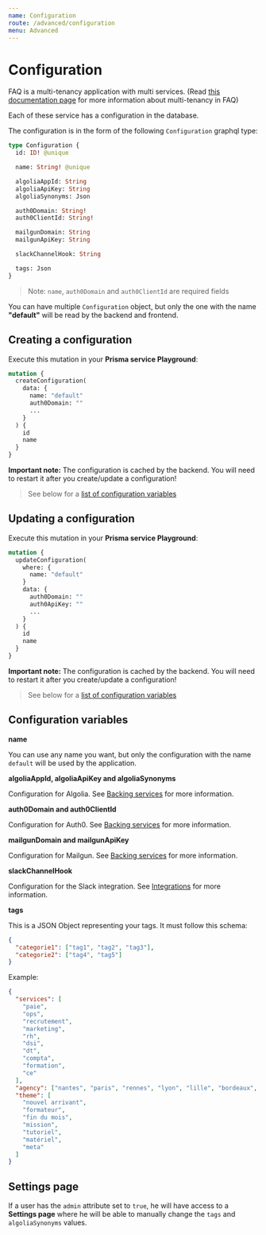 ```yaml
---
name: Configuration
route: /advanced/configuration
menu: Advanced
---
```


# Configuration

FAQ is a multi-tenancy application with multi services. (Read [this documentation page](/advanced/multi-tenancy) for more information about multi-tenancy in FAQ)

Each of these service has a configuration in the database.

The configuration is in the form of the following `Configuration` graphql type:

```graphql
type Configuration {
  id: ID! @unique

  name: String! @unique

  algoliaAppId: String
  algoliaApiKey: String
  algoliaSynonyms: Json

  auth0Domain: String!
  auth0ClientId: String!

  mailgunDomain: String
  mailgunApiKey: String

  slackChannelHook: String

  tags: Json
}
```

> Note: `name`, `auth0Domain` and `auth0ClientId` are required fields

You can have multiple `Configuration` object, but only the one with the name **"default"** will be read by the backend and frontend.

## Creating a configuration

Execute this mutation in your **Prisma service Playground**:

```graphql
mutation {
  createConfiguration(
    data: {
      name: "default"
      auth0Domain: ""
      ...
    }
  ) {
    id
    name
  }
}
```

**Important note:** The configuration is cached by the backend. You will need to restart it after you create/update a configuration!

> See below for a [list of configuration variables](#configuration-variables)

## Updating a configuration

Execute this mutation in your **Prisma service Playground**:

```graphql
mutation {
  updateConfiguration(
    where: {
      name: "default"
    }
    data: {
      auth0Domain: ""
      auth0ApiKey: ""
      ...
    }
  ) {
    id
    name
  }
}
```

**Important note:** The configuration is cached by the backend. You will need to restart it after you create/update a configuration!

> See below for a [list of configuration variables](#configuration-variables)

## Configuration variables

**name**

You can use any name you want, but only the configuration with the name `default` will be used by the application.

**algoliaAppId, algoliaApiKey and algoliaSynonyms**

Configuration for Algolia. See [Backing services](/advanced/backing-services) for more information.

**auth0Domain and auth0ClientId**

Configuration for Auth0. See [Backing services](/advanced/backing-services) for more information.

**mailgunDomain and mailgunApiKey**

Configuration for Mailgun. See [Backing services](/advanced/backing-services) for more information.

**slackChannelHook**

Configuration for the Slack integration. See [Integrations](/advanced/integrations) for more information.

**tags**

This is a JSON Object representing your tags. It must follow this schema:

```json
{
  "categorie1": ["tag1", "tag2", "tag3"],
  "categorie2": ["tag4", "tag5"]
}
```

Example:

```json
{
  "services": [
    "paie",
    "ops",
    "recrutement",
    "marketing",
    "rh",
    "dsi",
    "dt",
    "compta",
    "formation",
    "ce"
  ],
  "agency": ["nantes", "paris", "rennes", "lyon", "lille", "bordeaux", "singapour", "montréal"],
  "theme": [
    "nouvel arrivant",
    "formateur",
    "fin du mois",
    "mission",
    "tutoriel",
    "matériel",
    "meta"
  ]
}
```

## Settings page

If a user has the `admin` attribute set to `true`, he will have access to a **Settings page** where he will be able to manually change the `tags` and `algoliaSynonyms` values.

